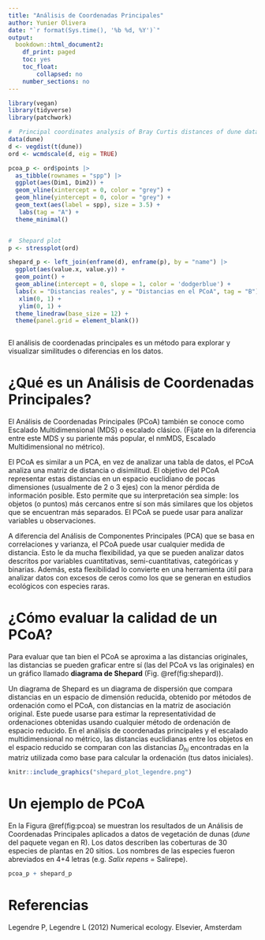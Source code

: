 ```yaml
---
title: "Análisis de Coordenadas Principales"
author: Yunier Olivera
date: "`r format(Sys.time(), '%b %d, %Y')`"
output:
  bookdown::html_document2:
    df_print: paged
    toc: yes
    toc_float:
        collapsed: no
    number_sections: no
---
```


```r

library(vegan)
library(tidyverse)
library(patchwork)

#  Principal coordinates analysis of Bray Curtis distances of dune data
data(dune)
d <- vegdist(t(dune))
ord <- wcmdscale(d, eig = TRUE)

pcoa_p <- ord$points |> 
  as_tibble(rownames = "spp") |> 
  ggplot(aes(Dim1, Dim2)) +
  geom_vline(xintercept = 0, color = "grey") +
  geom_hline(yintercept = 0, color = "grey") +
  geom_text(aes(label = spp), size = 3.5) +
   labs(tag = "A") +
  theme_minimal()


#  Shepard plot
p <- stressplot(ord)   

shepard_p <- left_join(enframe(d), enframe(p), by = "name") |> 
  ggplot(aes(value.x, value.y)) +
  geom_point() +
  geom_abline(intercept = 0, slope = 1, color = 'dodgerblue') +
  labs(x = "Distancias reales", y = "Distancias en el PCoA", tag = "B") +
   xlim(0, 1) +
   ylim(0, 1) +
  theme_linedraw(base_size = 12) +
  theme(panel.grid = element_blank())



```

<!--Resumen-->

El análisis de coordenadas principales es un método para explorar y visualizar similitudes o diferencias en los datos.

# ¿Qué es un Análisis de Coordenadas Principales?

```{=html}
<!--
`r sprintf("<span style='color: %s;'>%s</span>", "#989898", "Version en RMarkdown y código en xXx")`
-->
```
El Análisis de Coordenadas Principales (PCoA) también se conoce como Escalado Multidimensional (MDS) o escalado clásico. (Fíjate en la diferencia entre este MDS y su pariente más popular, el nmMDS, Escalado Multidimensional no métrico).

El PCoA es similar a un PCA, en vez de analizar una tabla de datos, el PCoA analiza una matriz de distancia o disimilitud. El objetivo del PCoA representar estas distancias en un espacio euclidiano de pocas dimensiones (usualmente de 2 o 3 ejes) con la menor pérdida de información posible. Esto permite que su interpretación sea simple: los objetos (o puntos) más cercanos entre sí son más similares que los objetos que se encuentran más separados. El PCoA se puede usar para analizar variables u observaciones.

A diferencia del Análisis de Componentes Principales (PCA) que se basa en correlaciones y varianza, el PCoA puede usar cualquier medida de distancia. Esto le da mucha flexibilidad, ya que se pueden analizar datos descritos por variables cuantitativas, semi-cuantitativas, categóricas y binarias. Además, esta flexibilidad lo convierte en una herramienta útil para analizar datos con excesos de ceros como los que se generan en estudios ecológicos con especies raras.

<!-- Diferencias entre PCoA y PCA -->

<!-- Diferencias entre PCoA y nmMDS -->

<!-- Diferencias entre PCoA y analisis de agrupamiento -->

<!-- recuros https://towardsdatascience.com/principal-coordinates-analysis-cc9a572ce6c#:~:text=What%20is%20Principal%20Coordinates%20Analysis,other%2C%20and%20which%20are%20different.-->

# ¿Cómo evaluar la calidad de un PCoA?

Para evaluar que tan bien el PCoA se aproxima a las distancias originales, las distancias se pueden graficar entre sí (las del PCoA vs las originales) en un gráfico llamado **diagrama de Shepard** (Fig. \@ref(fig:shepard)).

Un diagrama de Shepard es un diagrama de dispersión que compara distancias en un espacio de dimensión reducida, obtenido por métodos de ordenación como el PCoA, con distancias en la matriz de asociación original. Este puede usarse para estimar la representatividad de ordenaciones obtenidas usando cualquier método de ordenación de espacio reducido. En el análisis de coordenadas principales y el escalado multidimensional no métrico, las distancias euclidianas entre los objetos en el espacio reducido se comparan con las distancias $D_{hi}$ encontradas en la matriz utilizada como base para calcular la ordenación (tus datos iniciales).

```r

knitr::include_graphics("shepard_plot_legendre.png")
```

# Un ejemplo de PCoA

En la Figura \@ref(fig:pcoa) se muestran los resultados de un Análisis de Coordenadas Principales aplicados a datos de vegetación de dunas (*dune* del paquete vegan en R). Los datos describen las coberturas de 30 especies de plantas en 20 sitios. Los nombres de las especies fueron abreviados en 4+4 letras (e.g. *Salix repens* = Salirepe).

```r

pcoa_p + shepard_p

```

# Referencias

Legendre P, Legendre L (2012) Numerical ecology. Elsevier, Amsterdam
